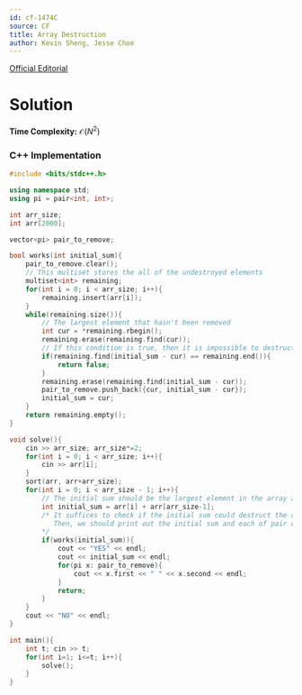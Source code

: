 ```yaml
---
id: cf-1474C
source: CF
title: Array Destruction
author: Kevin Sheng, Jesse Choe
---
```


[Official Editorial](https://codeforces.com/blog/entry/86933)

# Solution 

**Time Complexity:** $\mathcal{O}(N^2)$

<LanguageSection>

<CPPSection>

### C++ Implementation

```cpp
#include <bits/stdc++.h>

using namespace std;
using pi = pair<int, int>;

int arr_size;
int arr[2000];

vector<pi> pair_to_remove;

bool works(int initial_sum){
	pair_to_remove.clear();
	// This multiset stores the all of the undestroyed elements
	multiset<int> remaining;
	for(int i = 0; i < arr_size; i++){
		remaining.insert(arr[i]);
	}
	while(remaining.size()){
		// The largest element that hasn't been removed
		int cur = *remaining.rbegin();
		remaining.erase(remaining.find(cur));
		// If this condition is true, then it is impossible to destruct the array with the given initial sum
		if(remaining.find(initial_sum - cur) == remaining.end()){
			return false;
		}
		remaining.erase(remaining.find(initial_sum - cur));
		pair_to_remove.push_back({cur, initial_sum - cur});
		initial_sum = cur;
	}
	return remaining.empty();
}

void solve(){
	cin >> arr_size; arr_size*=2;
	for(int i = 0; i < arr_size; i++){
		cin >> arr[i];
	} 
	sort(arr, arr+arr_size);
	for(int i = 0; i < arr_size - 1; i++){
		// The initial sum should be the largest element in the array and arr[i]
		int initial_sum = arr[i] + arr[arr_size-1];
		/* It suffices to check if the initial sum could destruct the array.
		   Then, we should print out the initial sum and each of pair of elements we destruct.
		*/
		if(works(initial_sum)){
			cout << "YES" << endl;
			cout << initial_sum << endl;
			for(pi x: pair_to_remove){
				cout << x.first << " " << x.second << endl;
			}
			return;
		}
	}
	cout << "NO" << endl;
}

int main(){
	int t; cin >> t;
	for(int i=1; i<=t; i++){
		solve();
	}
}
```

</CPPSection>

</LanguageSection>
